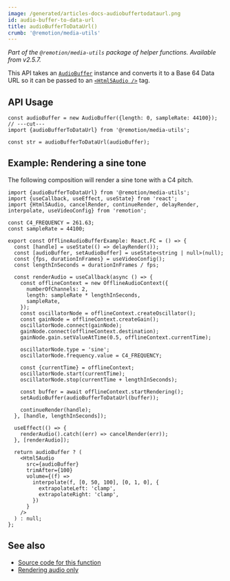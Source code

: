 ```yaml
---
image: /generated/articles-docs-audiobuffertodataurl.png
id: audio-buffer-to-data-url
title: audioBufferToDataUrl()
crumb: '@remotion/media-utils'
---
```


_Part of the `@remotion/media-utils` package of helper functions. Available from v2.5.7._

This API takes an [`AudioBuffer`](https://developer.mozilla.org/en-US/docs/Web/API/AudioBuffer) instance and converts it to a Base 64 Data URL so it can be passed to an [`<Html5Audio />`](/docs/html5-audio) tag.

## API Usage

```tsx twoslash
const audioBuffer = new AudioBuffer({length: 0, sampleRate: 44100});
// ---cut---
import {audioBufferToDataUrl} from '@remotion/media-utils';

const str = audioBufferToDataUrl(audioBuffer);
```

## Example: Rendering a sine tone

The following composition will render a sine tone with a C4 pitch.

```tsx twoslash
import {audioBufferToDataUrl} from '@remotion/media-utils';
import {useCallback, useEffect, useState} from 'react';
import {Html5Audio, cancelRender, continueRender, delayRender, interpolate, useVideoConfig} from 'remotion';

const C4_FREQUENCY = 261.63;
const sampleRate = 44100;

export const OfflineAudioBufferExample: React.FC = () => {
  const [handle] = useState(() => delayRender());
  const [audioBuffer, setAudioBuffer] = useState<string | null>(null);
  const {fps, durationInFrames} = useVideoConfig();
  const lengthInSeconds = durationInFrames / fps;

  const renderAudio = useCallback(async () => {
    const offlineContext = new OfflineAudioContext({
      numberOfChannels: 2,
      length: sampleRate * lengthInSeconds,
      sampleRate,
    });
    const oscillatorNode = offlineContext.createOscillator();
    const gainNode = offlineContext.createGain();
    oscillatorNode.connect(gainNode);
    gainNode.connect(offlineContext.destination);
    gainNode.gain.setValueAtTime(0.5, offlineContext.currentTime);

    oscillatorNode.type = 'sine';
    oscillatorNode.frequency.value = C4_FREQUENCY;

    const {currentTime} = offlineContext;
    oscillatorNode.start(currentTime);
    oscillatorNode.stop(currentTime + lengthInSeconds);

    const buffer = await offlineContext.startRendering();
    setAudioBuffer(audioBufferToDataUrl(buffer));

    continueRender(handle);
  }, [handle, lengthInSeconds]);

  useEffect(() => {
    renderAudio().catch((err) => cancelRender(err));
  }, [renderAudio]);

  return audioBuffer ? (
    <Html5Audio
      src={audioBuffer}
      trimAfter={100}
      volume={(f) =>
        interpolate(f, [0, 50, 100], [0, 1, 0], {
          extrapolateLeft: 'clamp',
          extrapolateRight: 'clamp',
        })
      }
    />
  ) : null;
};
```

## See also

- [Source code for this function](https://github.com/remotion-dev/remotion/blob/main/packages/media-utils/src/audio-buffer/audio-url-helpers.ts)
- [Rendering audio only](/docs/audio/exporting#audio-only)

